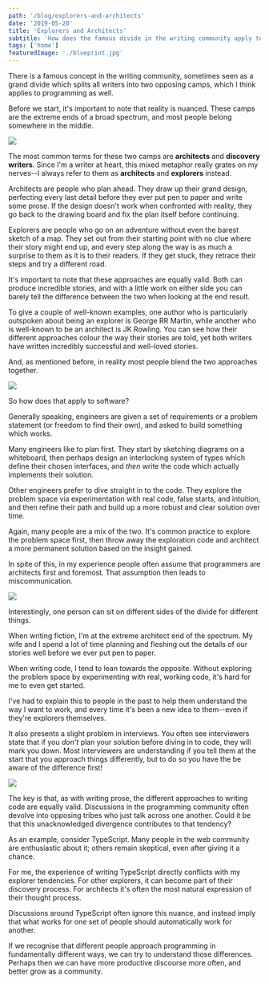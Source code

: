 ```yaml
---
path: '/blog/explorers-and-architects'
date: '2019-05-20'
title: 'Explorers and Architects'
subtitle: 'How does the famous divide in the writing community apply to programming?'
tags: ['home']
featuredImage: './blueprint.jpg'
---
```


There is a famous concept in the writing community, sometimes seen as a grand divide which splits all writers into two opposing camps, which I think applies to programming as well.

Before we start, it's important to note that reality is nuanced. These camps are the extreme ends of a broad spectrum, and most people belong somewhere in the middle.

![](./blueprint.jpg)

The most common terms for these two camps are **architects** and **discovery writers**. Since I'm a writer at heart, this mixed metaphor really grates on my nerves--I always refer to them as **architects** and **explorers** instead.

Architects are people who plan ahead. They draw up their grand design, perfecting every last detail before they ever put pen to paper and write some prose. If the design doesn't work when confronted with reality, they go back to the drawing board and fix the plan itself before continuing.

Explorers are people who go on an adventure without even the barest sketch of a map. They set out from their starting point with no clue where their story might end up, and every step along the way is as much a surprise to them as it is to their readers. If they get stuck, they retrace their steps and try a different road.

It's important to note that these approaches are equally valid. Both can produce incredible stories, and with a little work on either side you can barely tell the difference between the two when looking at the end result.

To give a couple of well-known examples, one author who is particularly outspoken about being an explorer is George RR Martin, while another who is well-known to be an architect is JK Rowling. You can see how their different approaches colour the way their stories are told, yet both writers have written incredibly successful and well-loved stories.

And, as mentioned before, in reality most people blend the two approaches together.

![](./explorer.jpg)

So how does that apply to software?

Generally speaking, engineers are given a set of requirements or a problem statement (or freedom to find their own), and asked to build something which works.

Many engineers like to plan first. They start by sketching diagrams on a whiteboard, then perhaps design an interlocking system of types which define their chosen interfaces, and _then_ write the code which actually implements their solution.

Other engineers prefer to dive straight in to the code. They explore the problem space via experimentation with real code, false starts, and intuition, and then refine their path and build up a more robust and clear solution over time.

Again, many people are a mix of the two. It's common practice to explore the problem space first, then throw away the exploration code and architect a more permanent solution based on the insight gained.

In spite of this, in my experience people often assume that programmers are architects first and foremost. That assumption then leads to miscommunication.

![](./junction.jpg)

Interestingly, one person can sit on different sides of the divide for different things.

When writing fiction, I'm at the extreme architect end of the spectrum. My wife and I spend a lot of time planning and fleshing out the details of our stories well before we ever put pen to paper.

When writing code, I tend to lean towards the opposite. Without exploring the problem space by experimenting with real, working code, it's hard for me to even get started.

I've had to explain this to people in the past to help them understand the way I want to work, and every time it's been a new idea to them--even if they're explorers themselves.

It also presents a slight problem in interviews. You often see interviewers state that if you _don't_ plan your solution before diving in to code, they will mark you down. Most interviewers are understanding if you tell them at the start that you approach things differently, but to do so you have the be aware of the difference first!

![](./divide.jpg)

The key is that, as with writing prose, the different approaches to writing code are equally valid. Discussions in the programming community often devolve into opposing tribes who just talk across one another. Could it be that this unacknowledged divergence contributes to that tendency?

As an example, consider TypeScript. Many people in the web community are enthusiastic about it; others remain skeptical, even after giving it a chance.

For me, the experience of writing TypeScript directly conflicts with my explorer tendencies. For other explorers, it can become part of their discovery process. For architects it's often the most natural expression of their thought process.

Discussions around TypeScript often ignore this nuance, and instead imply that what works for one set of people should automatically work for another.

If we recognise that different people approach programming in fundamentally different ways, we can try to understand those differences. Perhaps then we can have more productive discourse more often, and better grow as a community.
